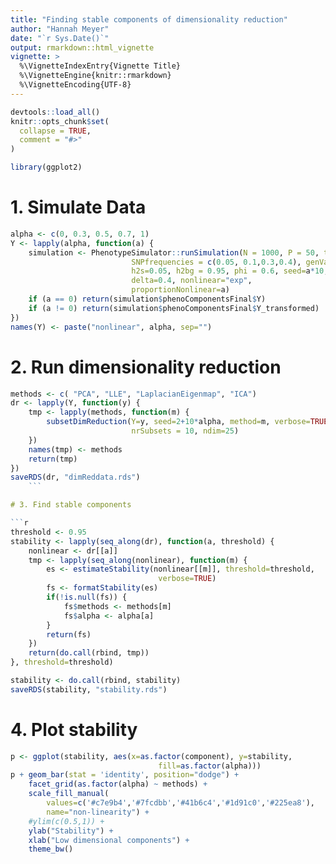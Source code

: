 ```yaml
---
title: "Finding stable components of dimensionality reduction"
author: "Hannah Meyer"
date: "`r Sys.Date()`"
output: rmarkdown::html_vignette
vignette: >
  %\VignetteIndexEntry{Vignette Title}
  %\VignetteEngine{knitr::rmarkdown}
  %\VignetteEncoding{UTF-8}
---
```


```r
devtools::load_all()
knitr::opts_chunk$set(
  collapse = TRUE,
  comment = "#>"
)
```

```r
library(ggplot2)
```


# 1. Simulate Data

```r
alpha <- c(0, 0.3, 0.5, 0.7, 1)
Y <- lapply(alpha, function(a) {
    simulation <- PhenotypeSimulator::runSimulation(N = 1000, P = 50, tNrSNP = 10000, 
                           SNPfrequencies = c(0.05, 0.1,0.3,0.4), genVar = 0.4,
                           h2s=0.05, h2bg = 0.95, phi = 0.6, seed=a*10,
                           delta=0.4, nonlinear="exp", 
                           proportionNonlinear=a)
    if (a == 0) return(simulation$phenoComponentsFinal$Y)
    if (a != 0) return(simulation$phenoComponentsFinal$Y_transformed)
})
names(Y) <- paste("nonlinear", alpha, sep="")
```

# 2. Run dimensionality reduction

```r
methods <- c( "PCA", "LLE", "LaplacianEigenmap", "ICA")
dr <- lapply(Y, function(y) {
    tmp <- lapply(methods, function(m) {
        subsetDimReduction(Y=y, seed=2+10*alpha, method=m, verbose=TRUE, 
                           nrSubsets = 10, ndim=25)
    })
    names(tmp) <- methods
    return(tmp)
})
saveRDS(dr, "dimReddata.rds")
    ```

# 3. Find stable components

```r
threshold <- 0.95
stability <- lapply(seq_along(dr), function(a, threshold) {
    nonlinear <- dr[[a]]
    tmp <- lapply(seq_along(nonlinear), function(m) {
        es <- estimateStability(nonlinear[[m]], threshold=threshold,
                                 verbose=TRUE)
        fs <- formatStability(es)
        if(!is.null(fs)) {
            fs$methods <- methods[m]
            fs$alpha <- alpha[a]
        }
        return(fs)
    })
    return(do.call(rbind, tmp))
}, threshold=threshold)

stability <- do.call(rbind, stability)
saveRDS(stability, "stability.rds")
```

# 4. Plot stability
```r
p <- ggplot(stability, aes(x=as.factor(component), y=stability,
                                 fill=as.factor(alpha)))
p + geom_bar(stat = 'identity', position="dodge") +
    facet_grid(as.factor(alpha) ~ methods) +
    scale_fill_manual(
        values=c('#c7e9b4','#7fcdbb','#41b6c4','#1d91c0','#225ea8'),
        name="non-linearity") +
    #ylim(c(0.5,1)) +
    ylab("Stability") +
    xlab("Low dimensional components") +
    theme_bw()
```